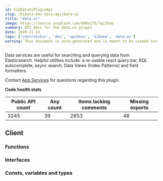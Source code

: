 ```yaml
---
id: kibDataUiPluginApi
slug: /kibana-dev-docs/api/data-ui
title: "data.ui"
image: https://source.unsplash.com/400x175/?github
summary: API docs for the data.ui plugin
date: 2020-11-16
tags: ['contributor', 'dev', 'apidocs', 'kibana', 'data.ui']
warning: This document is auto-generated and is meant to be viewed inside our experimental, new docs system. Reach out in #docs-engineering for more info.
---
```


Data services are useful for searching and querying data from Elasticsearch. Helpful utilities include: a re-usable react query bar, KQL autocomplete, async search, Data Views (Index Patterns) and field formatters.

Contact [App Services](https://github.com/orgs/elastic/teams/kibana-app-services) for questions regarding this plugin.

**Code health stats**

| Public API count  | Any count | Items lacking comments | Missing exports | 
|-------------------|-----------|------------------------|-----------------|
| 3245 | 39 | 2853 | 48 |

## Client

### Functions
<DocDefinitionList data={dataUiObj.client.functions}/>

### Interfaces
<DocDefinitionList data={dataUiObj.client.interfaces}/>

### Consts, variables and types
<DocDefinitionList data={dataUiObj.client.misc}/>

